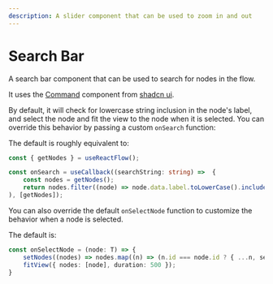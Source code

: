 ```yaml
---
description: A slider component that can be used to zoom in and out
---
```



# Search Bar

A search bar component that can be used to search for nodes in the flow.

It uses the [Command](https://ui.shadcn.com/docs/components/command) component from [shadcn ui](https://ui.shadcn.com).

By default, it will check for lowercase string inclusion in the node's label, and 
select the node and fit the view to the node when it is selected.
You can override this behavior by passing a custom `onSearch` function: 

The default is roughly equivalent to:
```ts 
const { getNodes } = useReactFlow();

const onSearch = useCallback((searchString: string) =>  {
    const nodes = getNodes(); 
    return nodes.filter((node) => node.data.label.toLowerCase().includes(searchString.toLowerCase()),
), [getNodes]);
```

You can also override the default `onSelectNode` function to customize the behavior when a node is selected.

The default is:
```ts
const onSelectNode = (node: T) => {
    setNodes((nodes) => nodes.map((n) => (n.id === node.id ? { ...n, selected: true } : n)));
    fitView({ nodes: [node], duration: 500 });
}
```

<UiComponentViewer id="search-bar" />
